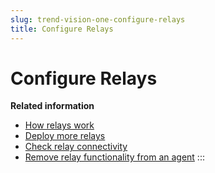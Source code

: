 ```yaml
---
slug: trend-vision-one-configure-relays
title: Configure Relays
---
```

# Configure Relays

**Related information**

- [How relays work](how-relays-work.mdx)
- [Deploy more relays](deploy-more-relays.mdx)
- [Check relay connectivity](check-relay-connectivity.mdx)
- [Remove relay functionality from an agent](remove-relay-functionality-agent.mdx)
:::
